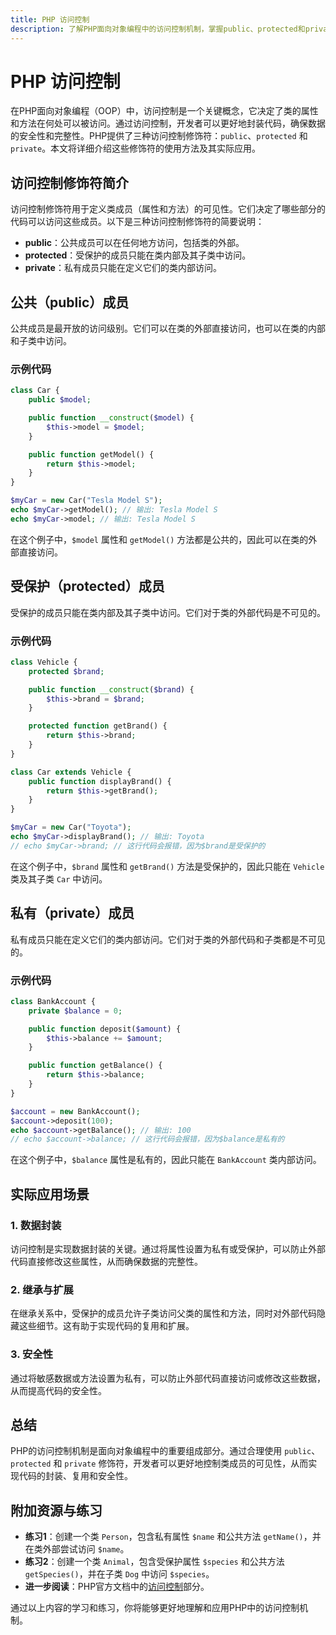 ```yaml
---
title: PHP 访问控制
description: 了解PHP面向对象编程中的访问控制机制，掌握public、protected和private关键字的使用方法及其实际应用场景。
---
```


# PHP 访问控制

在PHP面向对象编程（OOP）中，访问控制是一个关键概念，它决定了类的属性和方法在何处可以被访问。通过访问控制，开发者可以更好地封装代码，确保数据的安全性和完整性。PHP提供了三种访问控制修饰符：`public`、`protected` 和 `private`。本文将详细介绍这些修饰符的使用方法及其实际应用。

## 访问控制修饰符简介

访问控制修饰符用于定义类成员（属性和方法）的可见性。它们决定了哪些部分的代码可以访问这些成员。以下是三种访问控制修饰符的简要说明：

- **public**：公共成员可以在任何地方访问，包括类的外部。
- **protected**：受保护的成员只能在类内部及其子类中访问。
- **private**：私有成员只能在定义它们的类内部访问。

## 公共（public）成员

公共成员是最开放的访问级别。它们可以在类的外部直接访问，也可以在类的内部和子类中访问。

### 示例代码

```php
class Car {
    public $model;

    public function __construct($model) {
        $this->model = $model;
    }

    public function getModel() {
        return $this->model;
    }
}

$myCar = new Car("Tesla Model S");
echo $myCar->getModel(); // 输出: Tesla Model S
echo $myCar->model; // 输出: Tesla Model S
```

在这个例子中，`$model` 属性和 `getModel()` 方法都是公共的，因此可以在类的外部直接访问。

## 受保护（protected）成员

受保护的成员只能在类内部及其子类中访问。它们对于类的外部代码是不可见的。

### 示例代码

```php
class Vehicle {
    protected $brand;

    public function __construct($brand) {
        $this->brand = $brand;
    }

    protected function getBrand() {
        return $this->brand;
    }
}

class Car extends Vehicle {
    public function displayBrand() {
        return $this->getBrand();
    }
}

$myCar = new Car("Toyota");
echo $myCar->displayBrand(); // 输出: Toyota
// echo $myCar->brand; // 这行代码会报错，因为$brand是受保护的
```

在这个例子中，`$brand` 属性和 `getBrand()` 方法是受保护的，因此只能在 `Vehicle` 类及其子类 `Car` 中访问。

## 私有（private）成员

私有成员只能在定义它们的类内部访问。它们对于类的外部代码和子类都是不可见的。

### 示例代码

```php
class BankAccount {
    private $balance = 0;

    public function deposit($amount) {
        $this->balance += $amount;
    }

    public function getBalance() {
        return $this->balance;
    }
}

$account = new BankAccount();
$account->deposit(100);
echo $account->getBalance(); // 输出: 100
// echo $account->balance; // 这行代码会报错，因为$balance是私有的
```

在这个例子中，`$balance` 属性是私有的，因此只能在 `BankAccount` 类内部访问。

## 实际应用场景

### 1. 数据封装

访问控制是实现数据封装的关键。通过将属性设置为私有或受保护，可以防止外部代码直接修改这些属性，从而确保数据的完整性。

### 2. 继承与扩展

在继承关系中，受保护的成员允许子类访问父类的属性和方法，同时对外部代码隐藏这些细节。这有助于实现代码的复用和扩展。

### 3. 安全性

通过将敏感数据或方法设置为私有，可以防止外部代码直接访问或修改这些数据，从而提高代码的安全性。

## 总结

PHP的访问控制机制是面向对象编程中的重要组成部分。通过合理使用 `public`、`protected` 和 `private` 修饰符，开发者可以更好地控制类成员的可见性，从而实现代码的封装、复用和安全性。

## 附加资源与练习

- **练习1**：创建一个类 `Person`，包含私有属性 `$name` 和公共方法 `getName()`，并在类外部尝试访问 `$name`。
- **练习2**：创建一个类 `Animal`，包含受保护属性 `$species` 和公共方法 `getSpecies()`，并在子类 `Dog` 中访问 `$species`。
- **进一步阅读**：PHP官方文档中的[访问控制](https://www.php.net/manual/en/language.oop5.visibility.php)部分。

通过以上内容的学习和练习，你将能够更好地理解和应用PHP中的访问控制机制。